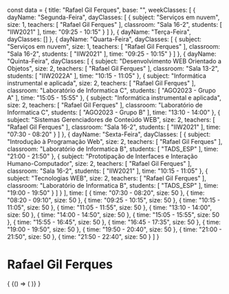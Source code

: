 const data = {
  title: "Rafael Gil Ferques",
  base: "",
  weekClasses: [
    {
      dayName: "Segunda-Feira",
      dayClasses: [
        {
          subject: "Serviços em nuvem",
          size: 1,
          teachers: [
            "Rafael Gil Ferques"
          ],
          classroom: "Sala 16-2",
          students: [
            "IIW2021"
          ],
          time: "09:25 - 10:15"
        }
      ]
    },
    {
      dayName: "Terça-Feira",
      dayClasses: []
    },
    {
      dayName: "Quarta-Feira",
      dayClasses: [
        {
          subject: "Serviços em nuvem",
          size: 1,
          teachers: [
            "Rafael Gil Ferques"
          ],
          classroom: "Sala 16-2",
          students: [
            "IIW2021"
          ],
          time: "09:25 - 10:15"
        }
      ]
    },
    {
      dayName: "Quinta-Feira",
      dayClasses: [
        {
          subject: "Desenvolvimento WEB Orientado a Objetos",
          size: 2,
          teachers: [
            "Rafael Gil Ferques"
          ],
          classroom: "Sala 13-2",
          students: [
            "IIW2022A"
          ],
          time: "10:15 - 11:05"
        },
        {
          subject: "Informática instrumental e aplicada",
          size: 2,
          teachers: [
            "Rafael Gil Ferques"
          ],
          classroom: "Laboratório de Informatica C",
          students: [
            "AGO2023 - Grupo A"
          ],
          time: "15:05 - 15:55"
        },
        {
          subject: "Informática instrumental e aplicada",
          size: 2,
          teachers: [
            "Rafael Gil Ferques"
          ],
          classroom: "Laboratório de Informatica C",
          students: [
            "AGO2023 - Grupo B"
          ],
          time: "13:10 - 14:00"
        },
        {
          subject: "Sistemas Gerenciadores de Conteúdo WEB",
          size: 2,
          teachers: [
            "Rafael Gil Ferques"
          ],
          classroom: "Sala 16-2",
          students: [
            "IIW2021"
          ],
          time: "07:30 - 08:20"
        }
      ]
    },
    {
      dayName: "Sexta-Feira",
      dayClasses: [
        {
          subject: "Introdução à Programação Web",
          size: 2,
          teachers: [
            "Rafael Gil Ferques"
          ],
          classroom: "Laboratório de Informatica B",
          students: [
            "TADS_ESP"
          ],
          time: "21:00 - 21:50"
        },
        {
          subject: "Prototipação de Interfaces e Interação Humano-Computador",
          size: 2,
          teachers: [
            "Rafael Gil Ferques"
          ],
          classroom: "Sala 16-2",
          students: [
            "IIW2021"
          ],
          time: "10:15 - 11:05"
        },
        {
          subject: "Tecnologias WEB",
          size: 2,
          teachers: [
            "Rafael Gil Ferques"
          ],
          classroom: "Laboratório de Informatica B",
          students: [
            "TADS_ESP"
          ],
          time: "19:00 - 19:50"
        }
      ]
    }
  ],
  time: [
    {
      time: "07:30 - 08:20",
      size: 50
    },
    {
      time: "08:20 - 09:10",
      size: 50
    },
    {
      time: "09:25 - 10:15",
      size: 50
    },
    {
      time: "10:15 - 11:05",
      size: 50
    },
    {
      time: "11:05 - 11:55",
      size: 50
    },
    {
      time: "13:10 - 14:00",
      size: 50
    },
    {
      time: "14:00 - 14:50",
      size: 50
    },
    {
      time: "15:05 - 15:55",
      size: 50
    },
    {
      time: "15:55 - 16:45",
      size: 50
    },
    {
      time: "16:45 - 17:35",
      size: 50
    },
    {
      time: "19:00 - 19:50",
      size: 50
    },
    {
      time: "19:50 - 20:40",
      size: 50
    },
    {
      time: "21:00 - 21:50",
      size: 50
    },
    {
      time: "21:50 - 22:40",
      size: 50
    }
  ]
}

# Rafael Gil Ferques

<div>
  {
    <BrowserOnly>
      {() => (
        <Grid
          title={data.title}
          weekClasses={data.weekClasses}
          time={data.time}
        />
      )}
    </BrowserOnly>
  }
</div>
